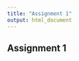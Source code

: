 ```yaml
---
title: "Assignment 1"
output: html_document
---
```


## Assignment 1

<!--

Covers basics of R, including working directory questions

 -->
